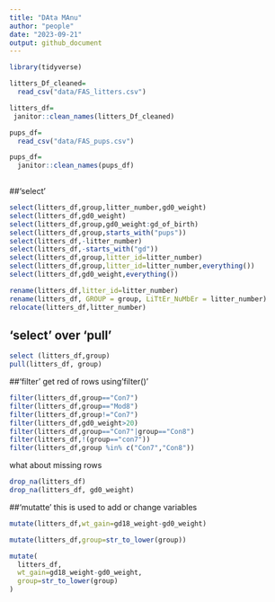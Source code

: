 ```yaml
---
title: "DAta MAnu"
author: "people"
date: "2023-09-21"
output: github_document
---
```


```R
library(tidyverse)
```

```r
litters_Df_cleaned=
  read_csv("data/FAS_litters.csv")

litters_df=
 janitor::clean_names(litters_Df_cleaned)

pups_df=
  read_csv("data/FAS_pups.csv")

pups_df=
  janitor::clean_names(pups_df)
  
```

##'select'

```r
select(litters_df,group,litter_number,gd0_weight)
select(litters_df,gd0_weight)
select(litters_df,group,gd0_weight:gd_of_birth)
select(litters_df,group,starts_with("pups"))
select(litters_df,-litter_number)
select(litters_df,-starts_with("gd"))
select(litters_df,group,litter_id=litter_number)
select(litters_df,group,litter_id=litter_number,everything())
select(litters_df,gd0_weight,everything())

```

```r
rename(litters_df,litter_id=litter_number)
rename(litters_df, GROUP = group, LiTtEr_NuMbEr = litter_number)
relocate(litters_df,litter_number)
```

## 'select' over 'pull'
```r
select (litters_df,group)
pull(litters_df, group)
```

##'filter'
get red of rows using'filter()'

```r
filter(litters_df,group=="Con7")
filter(litters_df,group=="Mod8")
filter(litters_df,group!="Con7")
filter(litters_df,gd0_weight>20)
filter(litters_df,group=="Con7"|group=="Con8")
filter(litters_df,!(group=="con7"))
filter(litters_df,group %in% c("Con7","Con8"))
```

what about missing rows
```r
drop_na(litters_df)
drop_na(litters_df, gd0_weight)
```

##'mutatte'
this is used to add or change variables

```r
mutate(litters_df,wt_gain=gd18_weight-gd0_weight)

mutate(litters_df,group=str_to_lower(group))

mutate(
  litters_df,
  wt_gain=gd18_weight-gd0_weight,
  group=str_to_lower(group)
)
```




